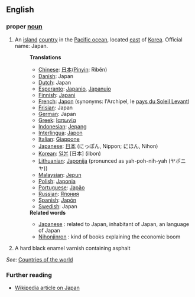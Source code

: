 ==English==

===proper [[noun]]===
# An [[island]] [[country]] in the [[Pacific ocean]], located [[east]] of [[Korea]]. Official name: Japan.
#:'''Translations'''
#:*[[Chinese]]: [[日本]]([[Pinyin]]: Rìběn)
#:*[[Danish]]: Japan
#:*[[Dutch]]: Japan
#:*[[Esperanto]]: [[Japanio]], [[Japanujo]]
#:*[[Finnish]]: [[Japani]]
#:*[[French]]: [[Japon]] (synonyms:  l'Archipel, le [[pays du Soleil Levant]])
#:*[[Frisian]]: Japan
#:*[[German]]: Japan
#:*[[Greek]]: [[Ιαπωνία]]
#:*[[Indonesian]]: [[Jepang]]
#:*[[Interlingua]]: [[Japon]]
#:*[[Italian]]: [[Giappone]]
#:*[[Japanese]]: [[日本]] (にっぽん, Nippon; にほん, Nihon)
#:*[[Korean]]: [[일본]] [日本] (ilbon)
#:*[[Lithuanian]]: [[Japonija]] (pronunced as yah-poh-nih-yah (ヤポニヤ))
#:*[[Malaysian]]: [[Jepun]]
#:*[[Polish]]: [[Japonia]]
#:*[[Portuguese]]: [[Japão]]
#:*[[Russian]]: [[Япония]]
#:*[[Spanish]]: [[Japón]]
#:*[[Swedish]]: Japan
#:'''Related words'''
#:*[[Japanese]] : related to Japan, inhabitant of Japan, an language of Japan
#:*[[Nihonjinron]] : kind of books explaining the economic boom
# A hard black enamel varnish containing asphalt

''See'': [[Countries of the world]]

=== Further reading ===

* [[w:Japan|Wikipedia article on Japan]]